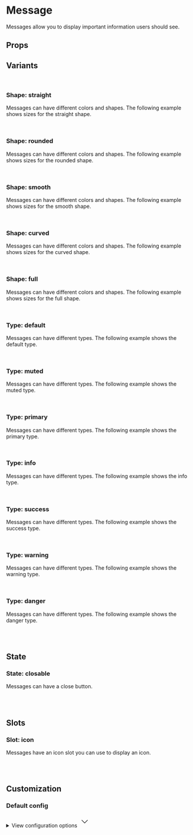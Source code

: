 
<Meta of={MessageStories} />

# Message

Messages allow you to display important information users should see.

<Primary />

## Props

<Controls />

## Variants

<br />

### Shape: straight

Messages can have different colors and shapes. The following example shows sizes for the straight shape.

<div className="bg-slate-100 dark:bg-slate-900 p-6 rounded-sm">
  <Story of={MessageStories.Straight} />
</div>

<br />

### Shape: rounded

Messages can have different colors and shapes. The following example shows sizes for the rounded shape.

<div className="bg-slate-100 dark:bg-slate-900 p-6 rounded-sm">
  <Story of={MessageStories.Rounded} />
</div>

<br />

### Shape: smooth

Messages can have different colors and shapes. The following example shows sizes for the smooth shape.

<div className="bg-slate-100 dark:bg-slate-900 p-6 rounded-sm">
  <Story of={MessageStories.Smooth} />
</div>

<br />

### Shape: curved

Messages can have different colors and shapes. The following example shows sizes for the curved shape.

<div className="bg-slate-100 dark:bg-slate-900 p-6 rounded-sm">
  <Story of={MessageStories.Curved} />
</div>

<br />

### Shape: full

Messages can have different colors and shapes. The following example shows sizes for the full shape.

<div className="bg-slate-100 dark:bg-slate-900 p-6 rounded-sm">
  <Story of={MessageStories.Full} />
</div>

<br />

### Type: default

Messages can have different types. The following example shows the default type.

<div className="bg-slate-100 dark:bg-slate-900 p-6 rounded-sm">
  <Story of={MessageStories.TypeDefault} />
</div>

<br />

### Type: muted

Messages can have different types. The following example shows the muted type.

<div className="flex items-end gap-2 border border-muted-200 dark:border-muted-800 bg-white dark:bg-slate-900 p-6 rounded-sm">
  <Story of={MessageStories.TypeMuted} />
</div>

<br />

### Type: primary

Messages can have different types. The following example shows the primary type.

<div className="bg-slate-100 dark:bg-slate-900 p-6 rounded-sm">
  <Story of={MessageStories.TypePrimary} />
</div>

<br />

### Type: info

Messages can have different types. The following example shows the info type.

<div className="bg-slate-100 dark:bg-slate-900 p-6 rounded-sm">
  <Story of={MessageStories.TypeInfo} />
</div>

<br />

### Type: success

Messages can have different types. The following example shows the success type.

<div className="bg-slate-100 dark:bg-slate-900 p-6 rounded-sm">
  <Story of={MessageStories.TypeSuccess} />
</div>

<br />

### Type: warning

Messages can have different types. The following example shows the warning type.

<div className="bg-slate-100 dark:bg-slate-900 p-6 rounded-sm">
  <Story of={MessageStories.TypeWarning} />
</div>

<br />

### Type: danger

Messages can have different types. The following example shows the danger type.

<div className="bg-slate-100 dark:bg-slate-900 p-6 rounded-sm">
  <Story of={MessageStories.TypeDanger} />
</div>

<br />
<br />

## State

### State: closable

Messages can have a close button.

<div className="flex gap-2 bg-slate-100 dark:bg-slate-900 p-6 rounded-sm">
  <Story of={MessageStories.ClosableDefault} />
  <Story of={MessageStories.ClosablePrimary} />
  <Story of={MessageStories.ClosableInfo} />
</div>

<br />
<br />

## Slots

### Slot: icon

Messages have an icon slot you can use to display an icon.

<div className="flex gap-2 bg-slate-100 dark:bg-slate-900 p-6 rounded-sm">
  <Story of={MessageStories.SlotIconInfo} />
  <Story of={MessageStories.SlotIconSuccess} />
  <Story of={MessageStories.SlotIconWarning} />
</div>

<br />
<br />

## Customization

### Default config

<div className="relative">
  <details className="relative bg-slate-50 border border-slate-200 rounded-lg p-4 [&>summary>svg]:open:-rotate-180">
    <summary className="list-none cursor-pointer">
      <span className="font-sans text-slate-500">View configuration options</span>
      <svg
        className="w-5 h-5 text-slate-500 absolute top-5 end-4 transition-transform duration-300"
        xmlns="http://www.w3.org/2000/svg"
        width="32"
        height="32"
        viewBox="0 0 24 24"
      >
        <path
          fill="none"
          stroke="currentColor"
          strokeLinecap="round"
          strokeLinejoin="round"
          strokeWidth="2"
          d="m6 9l6 6l6-6"
        />
      </svg>
    </summary>

    <div className="!mt-4">
      <pre >
        {JSON.stringify(defaultConfig, null, 2)}
      </pre>
    </div>

  </details>
</div>